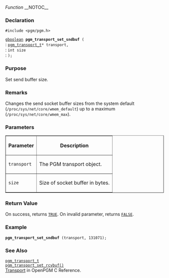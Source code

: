 ''Function''
__NOTOC__
=== Declaration ===
<tt>#include <pgm/pgm.h></tt>

<tt>[http://library.gnome.org/devel/glib/stable/glib-Basic-Types.html#gboolean gboolean] '''pgm_transport_set_sndbuf''' (</tt><br>
: <tt>[[2/OpenPGM C Reference/pgm_transport_t|pgm_transport_t]]*     transport,</tt><br>
: <tt>int                       size</tt><br>
: <tt>);</tt>

=== Purpose ===
Set send buffer size.

=== Remarks ===
Changes the send socket buffer sizes from the system default (<tt>/proc/sys/net/core/wmem_default</tt>) up to a maximum (<tt>/proc/sys/net/core/wmem_max</tt>).

=== Parameters ===
<table border="1" cellpadding="5" cellspacing="0">
<tr>
<th>Parameter</th>
<th>Description</th>
</tr>
<tr>
<td><tt>transport</tt></td>
<td>The PGM transport object.</td>
</tr><tr>
<td><tt>size</tt></td>
<td>Size of socket buffer in bytes.</td>
</tr>
</table>


=== Return Value ===
On success, returns <tt>[http://library.gnome.org/devel/glib/stable/glib-Standard-Macros.html#TRUE--CAPS TRUE]</tt>.  On invalid parameter, returns <tt>[http://library.gnome.org/devel/glib/stable/glib-Standard-Macros.html#FALSE--CAPS FALSE]</tt>.

=== Example ===

 '''pgm_transport_set_sndbuf''' (transport, 131071);

=== See Also ===
<tt>[[2/OpenPGM C Reference/pgm_transport_t|pgm_transport_t]]</tt><br>
<tt>[[2/OpenPGM C Reference/pgm_transport_set_rcvbuf()|pgm_transport_set_rcvbuf()]]</tt><br>
[[2/OpenPGM C Reference/Transport|Transport]] in OpenPGM C Reference.

